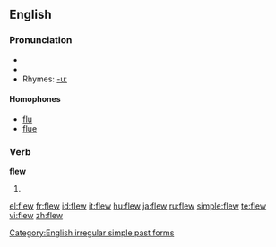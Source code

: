 ==English==

===Pronunciation===
*{{audio|en-us-flew.ogg|Audio (US)}}
*{{IPA|/flʊə/}}
*Rhymes: [[Rhymes:English:-uː|-uː]]

====Homophones====
*[[flu]]
*[[flue]]

===Verb===
'''flew'''

# {{simple past of|[[fly]]}}

[[Category:English irregular simple past forms]]

[[el:flew]]
[[fr:flew]]
[[id:flew]]
[[it:flew]]
[[hu:flew]]
[[ja:flew]]
[[ru:flew]]
[[simple:flew]]
[[te:flew]]
[[vi:flew]]
[[zh:flew]]